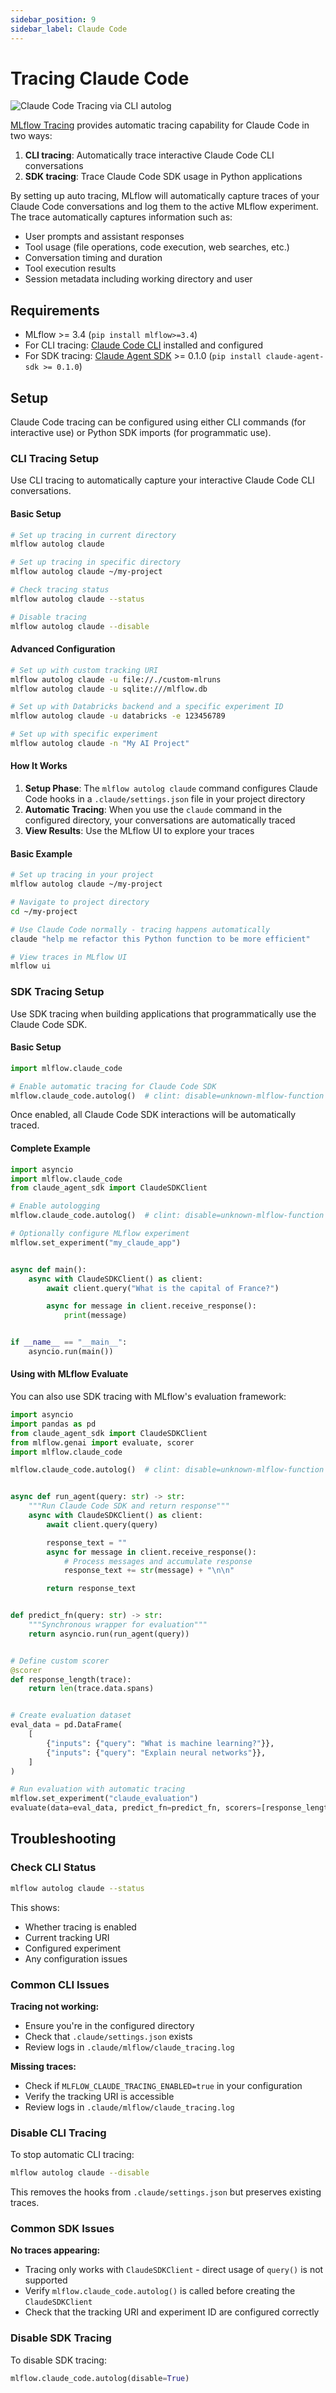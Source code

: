 ```yaml
---
sidebar_position: 9
sidebar_label: Claude Code
---
```



# Tracing Claude Code

![Claude Code Tracing via CLI autolog](/images/llms/anthropic/claude-code-tracing.png)

[MLflow Tracing](/genai/tracing) provides automatic tracing capability for Claude Code in two ways:

1. **CLI tracing**: Automatically trace interactive Claude Code CLI conversations
2. **SDK tracing**: Trace Claude Code SDK usage in Python applications

By setting up auto tracing, MLflow will automatically capture traces of your Claude Code conversations and log them to the active MLflow experiment. The trace automatically captures information such as:

- User prompts and assistant responses
- Tool usage (file operations, code execution, web searches, etc.)
- Conversation timing and duration
- Tool execution results
- Session metadata including working directory and user

## Requirements

- MLflow >= 3.4 (`pip install mlflow>=3.4`)
- For CLI tracing: [Claude Code CLI](https://claude.com/product/claude-code) installed and configured
- For SDK tracing: [Claude Agent SDK](https://docs.claude.com/en/api/agent-sdk/overview) >= 0.1.0 (`pip install claude-agent-sdk >= 0.1.0`)

## Setup

Claude Code tracing can be configured using either CLI commands (for interactive use) or Python SDK imports (for programmatic use).

<Tabs>
<TabItem value="cli" label="CLI Tracing" default>

### CLI Tracing Setup

Use CLI tracing to automatically capture your interactive Claude Code CLI conversations.

#### Basic Setup

```bash
# Set up tracing in current directory
mlflow autolog claude

# Set up tracing in specific directory
mlflow autolog claude ~/my-project

# Check tracing status
mlflow autolog claude --status

# Disable tracing
mlflow autolog claude --disable
```

#### Advanced Configuration

```bash
# Set up with custom tracking URI
mlflow autolog claude -u file://./custom-mlruns
mlflow autolog claude -u sqlite:///mlflow.db

# Set up with Databricks backend and a specific experiment ID
mlflow autolog claude -u databricks -e 123456789

# Set up with specific experiment
mlflow autolog claude -n "My AI Project"
```

#### How It Works

1. **Setup Phase**: The `mlflow autolog claude` command configures Claude Code hooks in a `.claude/settings.json` file in your project directory
2. **Automatic Tracing**: When you use the `claude` command in the configured directory, your conversations are automatically traced
3. **View Results**: Use the MLflow UI to explore your traces

#### Basic Example

```bash
# Set up tracing in your project
mlflow autolog claude ~/my-project

# Navigate to project directory
cd ~/my-project

# Use Claude Code normally - tracing happens automatically
claude "help me refactor this Python function to be more efficient"

# View traces in MLflow UI
mlflow ui
```

</TabItem>
<TabItem value="sdk" label="SDK Tracing">

### SDK Tracing Setup

Use SDK tracing when building applications that programmatically use the Claude Code SDK.

#### Basic Setup

```python
import mlflow.claude_code

# Enable automatic tracing for Claude Code SDK
mlflow.claude_code.autolog()  # clint: disable=unknown-mlflow-function
```

Once enabled, all Claude Code SDK interactions will be automatically traced.

#### Complete Example

```python
import asyncio
import mlflow.claude_code
from claude_agent_sdk import ClaudeSDKClient

# Enable autologging
mlflow.claude_code.autolog()  # clint: disable=unknown-mlflow-function

# Optionally configure MLflow experiment
mlflow.set_experiment("my_claude_app")


async def main():
    async with ClaudeSDKClient() as client:
        await client.query("What is the capital of France?")

        async for message in client.receive_response():
            print(message)


if __name__ == "__main__":
    asyncio.run(main())
```

#### Using with MLflow Evaluate

You can also use SDK tracing with MLflow's evaluation framework:

```python
import asyncio
import pandas as pd
from claude_agent_sdk import ClaudeSDKClient
from mlflow.genai import evaluate, scorer
import mlflow.claude_code

mlflow.claude_code.autolog()  # clint: disable=unknown-mlflow-function


async def run_agent(query: str) -> str:
    """Run Claude Code SDK and return response"""
    async with ClaudeSDKClient() as client:
        await client.query(query)

        response_text = ""
        async for message in client.receive_response():
            # Process messages and accumulate response
            response_text += str(message) + "\n\n"

        return response_text


def predict_fn(query: str) -> str:
    """Synchronous wrapper for evaluation"""
    return asyncio.run(run_agent(query))


# Define custom scorer
@scorer
def response_length(trace):
    return len(trace.data.spans)


# Create evaluation dataset
eval_data = pd.DataFrame(
    [
        {"inputs": {"query": "What is machine learning?"}},
        {"inputs": {"query": "Explain neural networks"}},
    ]
)

# Run evaluation with automatic tracing
mlflow.set_experiment("claude_evaluation")
evaluate(data=eval_data, predict_fn=predict_fn, scorers=[response_length])
```

</TabItem>
</Tabs>

## Troubleshooting

<Tabs>
<TabItem value="cli" label="CLI Tracing" default>

### Check CLI Status

```bash
mlflow autolog claude --status
```

This shows:

- Whether tracing is enabled
- Current tracking URI
- Configured experiment
- Any configuration issues

### Common CLI Issues

**Tracing not working:**

- Ensure you're in the configured directory
- Check that `.claude/settings.json` exists
- Review logs in `.claude/mlflow/claude_tracing.log`

**Missing traces:**

- Check if `MLFLOW_CLAUDE_TRACING_ENABLED=true` in your configuration
- Verify the tracking URI is accessible
- Review logs in `.claude/mlflow/claude_tracing.log`

### Disable CLI Tracing

To stop automatic CLI tracing:

```bash
mlflow autolog claude --disable
```

This removes the hooks from `.claude/settings.json` but preserves existing traces.

</TabItem>
<TabItem value="sdk" label="SDK Tracing">

### Common SDK Issues

**No traces appearing:**

- Tracing only works with `ClaudeSDKClient` - direct usage of `query()` is not supported
- Verify `mlflow.claude_code.autolog()` is called before creating the `ClaudeSDKClient`
- Check that the tracking URI and experiment ID are configured correctly

### Disable SDK Tracing

To disable SDK tracing:

```python
mlflow.claude_code.autolog(disable=True)
```

</TabItem>
</Tabs>
